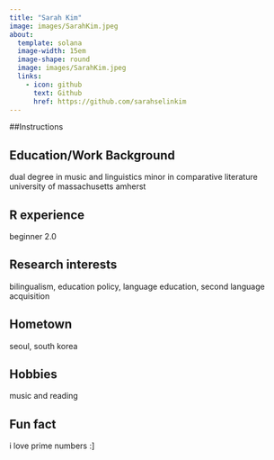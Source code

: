 ```yaml
---
title: "Sarah Kim"
image: images/SarahKim.jpeg
about:
  template: solana
  image-width: 15em
  image-shape: round
  image: images/SarahKim.jpeg
  links:
    - icon: github
      text: Github
      href: https://github.com/sarahselinkim
---
```


##Instructions

## Education/Work Background
dual degree in music and linguistics
minor in comparative literature
university of massachusetts amherst

## R experience
beginner 2.0

## Research interests
bilingualism, education policy, language education, second language acquisition

## Hometown
seoul, south korea

## Hobbies
music and reading

## Fun fact
i love prime numbers :]
